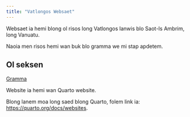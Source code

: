 ```yaml
---
title: "Vatlongos Websaet"
---
```


Websaet ia hemi blong ol risos long Vatlongos lanwis blo Saot-Is Ambrim, long Vanuatu.

Naoia men risos hemi wan buk blo gramma we mi stap apdetem.

## Ol seksen {.unnumbered .unlisted}

[Gramma](grammar.qmd)

Website ia hemi wan Quarto website.

Blong lanem moa long saed blong Quarto, folem link ia: <https://quarto.org/docs/websites>.


